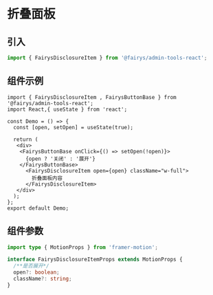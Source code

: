 # 折叠面板


## 引入

```ts
import { FairysDisclosureItem } from '@fairys/admin-tools-react';
```

## 组件示例

```tsx preview
import { FairysDisclosureItem , FairysButtonBase } from '@fairys/admin-tools-react';
import React,{ useState } from 'react';

const Demo = () => {
  const [open, setOpen] = useState(true);

  return (
   <div>
    <FairysButtonBase onClick={() => setOpen(!open)}>
      {open ? '关闭' : '展开'}
    </FairysButtonBase>
      <FairysDisclosureItem open={open} className="w-full">
        折叠面板内容
      </FairysDisclosureItem>
   </div>
  );
};
export default Demo;
```

## 组件参数

```ts
import type { MotionProps } from 'framer-motion';

interface FairysDisclosureItemProps extends MotionProps {
  /**是否展开*/
  open?: boolean;
  className?: string;
}

```

